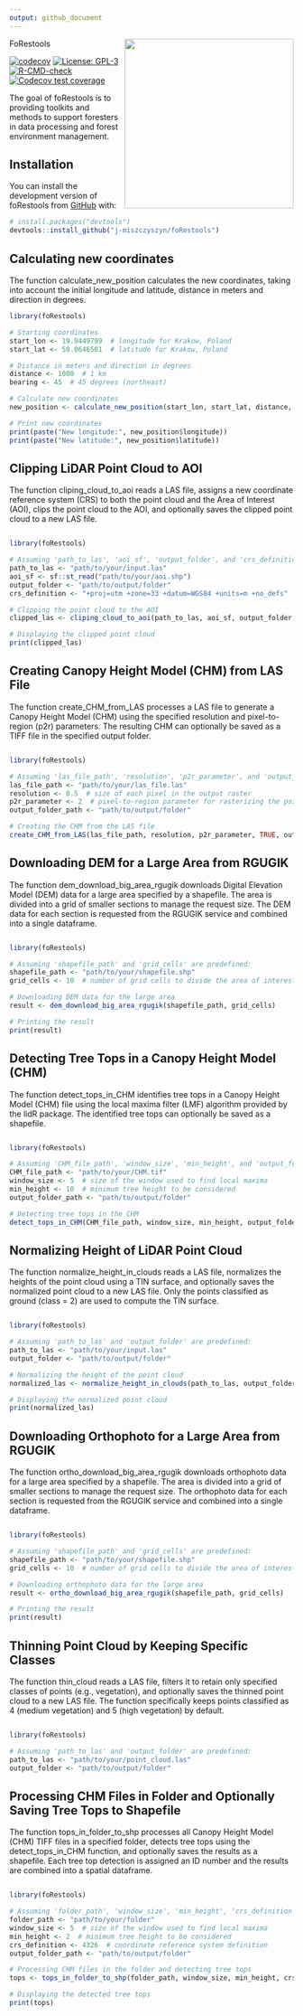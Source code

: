 ```yaml
---
output: github_document
---
```


<!-- README.md is generated from README.Rmd. Please edit that file -->
<img src="man/figures/logo.png" align="right" height="300" alt="" /> 
FoRestools

<!-- badges: start -->
[![codecov](https://codecov.io/gh/j-miszczyszyn/foRestools/branch/main/graph/badge.svg)](https://codecov.io/gh/j-miszczyszyn/foRestools)
[![License: GPL-3](https://img.shields.io/badge/License-GPL--3-blue.svg)](https://opensource.org/licenses/GPL-3.0)
[![R-CMD-check](https://github.com/j-miszczyszyn/foRestools/actions/workflows/R-CMD-check.yaml/badge.svg)](https://github.com/j-miszczyszyn/foRestools/actions/workflows/R-CMD-check.yaml)
[![Codecov test coverage](https://codecov.io/gh/j-miszczyszyn/foRestools/graph/badge.svg)](https://app.codecov.io/gh/j-miszczyszyn/foRestools)
<!-- badges: end -->

The goal of foRestools is to providing toolkits and methods to support
foresters in data processing and forest environment management.

## Installation

You can install the development version of foRestools from
[GitHub](https://github.com/) with:

``` r
# install.packages("devtools")
devtools::install_github("j-miszczyszyn/foRestools")
```

## Calculating new coordinates 

The function calculate_new_position calculates the new coordinates, taking into account the initial longitude and latitude, distance in meters and direction in degrees.

```r
library(foRestools)

# Starting coordinates
start_lon <- 19.9449799  # longitude for Krakow, Poland
start_lat <- 50.0646501  # latitude for Krakow, Poland

# Distance in meters and direction in degrees
distance <- 1000  # 1 km
bearing <- 45  # 45 degrees (northeast)

# Calculate new coordinates
new_position <- calculate_new_position(start_lon, start_lat, distance, bearing)

# Print new coordinates
print(paste("New longitude:", new_position$longitude))
print(paste("New latitude:", new_position$latitude))
```
## Clipping LiDAR Point Cloud to AOI

The function cliping_cloud_to_aoi reads a LAS file, assigns a new coordinate reference system (CRS) to both the point cloud and the Area of Interest (AOI), clips the point cloud to the AOI, and optionally saves the clipped point cloud to a new LAS file.

```r

library(foRestools)

# Assuming 'path_to_las', 'aoi_sf', 'output_folder', and 'crs_definition' are predefined:
path_to_las <- "path/to/your/input.las"
aoi_sf <- sf::st_read("path/to/your/aoi.shp")
output_folder <- "path/to/output/folder"
crs_definition <- "+proj=utm +zone=33 +datum=WGS84 +units=m +no_defs"

# Clipping the point cloud to the AOI
clipped_las <- cliping_cloud_to_aoi(path_to_las, aoi_sf, output_folder, crs_definition, TRUE)

# Displaying the clipped point cloud
print(clipped_las)
```
## Creating Canopy Height Model (CHM) from LAS File

The function create_CHM_from_LAS processes a LAS file to generate a Canopy Height Model (CHM) using the specified resolution and pixel-to-region (p2r) parameters. The resulting CHM can optionally be saved as a TIFF file in the specified output folder.

```r

library(foRestools)

# Assuming 'las_file_path', 'resolution', 'p2r_parameter', and 'output_folder_path' are predefined:
las_file_path <- "path/to/your/las_file.las"
resolution <- 0.5  # size of each pixel in the output raster
p2r_parameter <- 2  # pixel-to-region parameter for rasterizing the point cloud
output_folder_path <- "path/to/output/folder"

# Creating the CHM from the LAS file
create_CHM_from_LAS(las_file_path, resolution, p2r_parameter, TRUE, output_folder_path)
```

## Downloading DEM for a Large Area from RGUGIK

The function dem_download_big_area_rgugik downloads Digital Elevation Model (DEM) data for a large area specified by a shapefile. The area is divided into a grid of smaller sections to manage the request size. The DEM data for each section is requested from the RGUGIK service and combined into a single dataframe.

```r

library(foRestools)

# Assuming 'shapefile_path' and 'grid_cells' are predefined:
shapefile_path <- "path/to/your/shapefile.shp"
grid_cells <- 10  # number of grid cells to divide the area of interest

# Downloading DEM data for the large area
result <- dem_download_big_area_rgugik(shapefile_path, grid_cells)

# Printing the result
print(result)
```

## Detecting Tree Tops in a Canopy Height Model (CHM)

The function detect_tops_in_CHM identifies tree tops in a Canopy Height Model (CHM) file using the local maxima filter (LMF) algorithm provided by the lidR package. The identified tree tops can optionally be saved as a shapefile.

```r

library(foRestools)

# Assuming 'CHM_file_path', 'window_size', 'min_height', and 'output_folder_path' are predefined:
CHM_file_path <- "path/to/your/CHM.tif"
window_size <- 5  # size of the window used to find local maxima
min_height <- 10  # minimum tree height to be considered
output_folder_path <- "path/to/output/folder"

# Detecting tree tops in the CHM
detect_tops_in_CHM(CHM_file_path, window_size, min_height, output_folder_path, TRUE)
```

## Normalizing Height of LiDAR Point Cloud

The function normalize_height_in_clouds reads a LAS file, normalizes the heights of the point cloud using a TIN surface, and optionally saves the normalized point cloud to a new LAS file. Only the points classified as ground (class = 2) are used to compute the TIN surface.

```r

library(foRestools)

# Assuming 'path_to_las' and 'output_folder' are predefined:
path_to_las <- "path/to/your/input.las"
output_folder <- "path/to/output/folder"

# Normalizing the height of the point cloud
normalized_las <- normalize_height_in_clouds(path_to_las, output_folder, TRUE)

# Displaying the normalized point cloud
print(normalized_las)
```

## Downloading Orthophoto for a Large Area from RGUGIK

The function ortho_download_big_area_rgugik downloads orthophoto data for a large area specified by a shapefile. The area is divided into a grid of smaller sections to manage the request size. The orthophoto data for each section is requested from the RGUGIK service and combined into a single dataframe.

```r

library(foRestools)

# Assuming 'shapefile_path' and 'grid_cells' are predefined:
shapefile_path <- "path/to/your/shapefile.shp"
grid_cells <- 10  # number of grid cells to divide the area of interest

# Downloading orthophoto data for the large area
result <- ortho_download_big_area_rgugik(shapefile_path, grid_cells)

# Printing the result
print(result)
```

## Thinning Point Cloud by Keeping Specific Classes

The function thin_cloud reads a LAS file, filters it to retain only specified classes of points (e.g., vegetation), and optionally saves the thinned point cloud to a new LAS file. The function specifically keeps points classified as 4 (medium vegetation) and 5 (high vegetation) by default.

```r

library(foRestools)

# Assuming 'path_to_las' and 'output_folder' are predefined:
path_to_las <- "path/to/your/point_cloud.las"
output_folder <- "path/to/output/folder"
```

## Processing CHM Files in Folder and Optionally Saving Tree Tops to Shapefile

The function tops_in_folder_to_shp processes all Canopy Height Model (CHM) TIFF files in a specified folder, detects tree tops using the detect_tops_in_CHM function, and optionally saves the results as a shapefile. Each tree top detection is assigned an ID number and the results are combined into a spatial dataframe.

```r

library(foRestools)

# Assuming 'folder_path', 'window_size', 'min_height', 'crs_definition', and 'output_folder_path' are predefined:
folder_path <- "path/to/your/folder"
window_size <- 5  # size of the window used to find local maxima
min_height <- 2  # minimum tree height to be considered
crs_definition <- 4326  # coordinate reference system definition
output_folder_path <- "path/to/output/folder"

# Processing CHM files in the folder and detecting tree tops
tops <- tops_in_folder_to_shp(folder_path, window_size, min_height, crs_definition, output_folder_path, TRUE, TRUE)

# Displaying the detected tree tops
print(tops)
```
